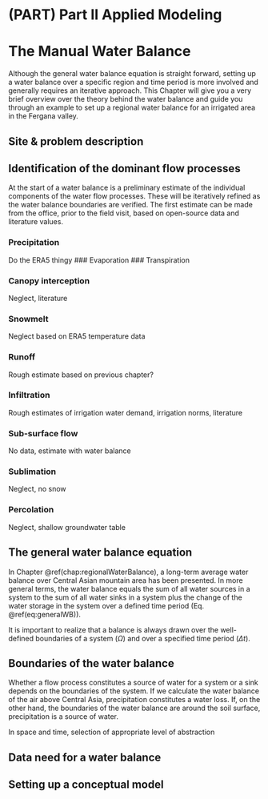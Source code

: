# (PART) Part II Applied Modeling {#Part2_Applied_Modeling .unnumbered}

# The Manual Water Balance {#ManualWaterBalance}

Although the general water balance equation is straight forward, setting up a water balance over a specific region and time period is more involved and generally requires an iterative approach. This Chapter will give you a very brief overview over the theory behind the water balance and guide you through an example to set up a regional water balance for an irrigated area in the Fergana valley. 

## Site & problem description

## Identification of the dominant flow processes 
At the start of a water balance is a preliminary estimate of the individual components of the water flow processes. These will be iteratively refined as the water balance boundaries are verified. The first estimate can be made from the office, prior to the field visit, based on open-source data and literature values.  

### Precipitation
Do the ERA5 thingy
### Evaporation
### Transpiration


### Canopy interception
Neglect, literature

### Snowmelt
Neglect based on ERA5 temperature data

### Runoff
Rough estimate based on previous chapter?

### Infiltration
Rough estimates of irrigation water demand, irrigation norms, literature

### Sub-surface flow
No data, estimate with water balance

### Sublimation
Neglect, no snow

### Percolation
Neglect, shallow groundwater table

## The general water balance equation
In Chapter \@ref(chap:regionalWaterBalance), a long-term average water balance over Central Asian mountain area has been presented. In more general terms, the water balance equals the sum of all water sources in a system to the sum of all water sinks in a system plus the change of the water storage in the system over a defined time period (Eq. \@ref(eq:generalWB)). 

\begin{equation}
    (\#eq:generalWB)
    \sum_i \text{Sources} = \sum_j \text{Sinks} + \frac{\Delta \text{Storage}}{\Delta t} \quad, \in \Omega 
\end{equation}

It is important to realize that a balance is always drawn over the well-defined boundaries of a system ($\Omega$) and over a specified time period ($\Delta t$).   
  
## Boundaries of the water balance  
Whether a flow process constitutes a source of water for a system or a sink depends on the boundaries of the system. If we calculate the water balance of the air above Central Asia, precipitation constitutes a water loss. If, on the other hand, the boundaries of the water balance are around the soil surface, precipitation is a source of water.  

In space and time, selection of appropriate level of abstraction  
  
## Data need for a water balance  

 
## Setting up a conceptual model  
  

